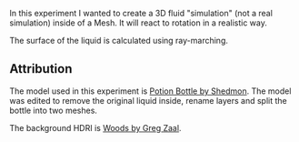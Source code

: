 In this experiment I wanted to create a 3D fluid "simulation" (not a real simulation) inside of a Mesh. It will react to rotation in a realistic way.

The surface of the liquid is calculated using ray-marching.

## Attribution

The model used in this experiment is [Potion Bottle by Shedmon](https://sketchfab.com/3d-models/potion-bottle-d69aa4d74c804a70b026c9239476d5fc). The model was edited to remove the original liquid inside, rename layers and split the bottle into two meshes.

The background HDRI is [Woods by Greg Zaal](https://polyhaven.com/a/woods).